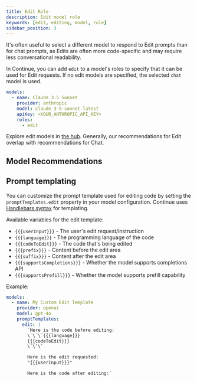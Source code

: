 ```yaml
---
title: Edit Role
description: Edit model role
keywords: [edit, editing, model, role]
sidebar_position: 3
---
```


It's often useful to select a different model to respond to Edit prompts than for chat prompts, as Edits are often more code-specific and may require less conversational readability.

In Continue, you can add `edit` to a model's roles to specify that it can be used for Edit requests. If no edit models are specified, the selected `chat` model is used.

```yaml title="config.yaml"
models:
  - name: Claude 3.5 Sonnet
    provider: anthropic
    model: claude-3-5-sonnet-latest
    apiKey: <YOUR_ANTHROPIC_API_KEY>
    roles:
      - edit
```

Explore edit models in [the hub](https://hub.continue.dev/explore/models?roles=edit). Generally, our recommendations for Edit overlap with recommendations for Chat.

## Model Recommendations

<ModelRecommendations role="chat_edit" />

## Prompt templating

You can customize the prompt template used for editing code by setting the `promptTemplates.edit` property in your model configuration. Continue uses [Handlebars syntax](https://handlebarsjs.com/guide/) for templating.

Available variables for the edit template:

- `{{{userInput}}}` - The user's edit request/instruction
- `{{{language}}}` - The programming language of the code
- `{{{codeToEdit}}}` - The code that's being edited
- `{{{prefix}}}` - Content before the edit area
- `{{{suffix}}}` - Content after the edit area
- `{{{supportsCompletions}}}` - Whether the model supports completions API
- `{{{supportsPrefill}}}` - Whether the model supports prefill capability

Example:

```yaml
models:
  - name: My Custom Edit Template
    provider: openai
    model: gpt-4o
    promptTemplates:
      edit: |
        `Here is the code before editing:
        \`\`\`{{{language}}}
        {{{codeToEdit}}}
        \`\`\`

        Here is the edit requested:
        "{{{userInput}}}"

        Here is the code after editing:`
```
